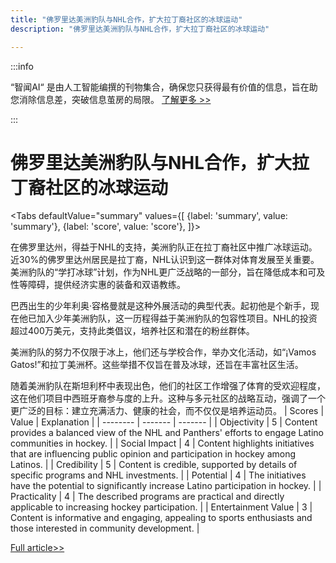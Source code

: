```yaml
---
title: "佛罗里达美洲豹队与NHL合作，扩大拉丁裔社区的冰球运动"
description: "佛罗里达美洲豹队与NHL合作，扩大拉丁裔社区的冰球运动"

---
```



:::info

“智闻AI“ 是由人工智能编撰的刊物集合，确保您只获得最有价值的信息，旨在助您消除信息差，突破信息茧房的局限。  [了解更多 >>](/)

:::

# 佛罗里达美洲豹队与NHL合作，扩大拉丁裔社区的冰球运动


<Tabs
	defaultValue="summary"
	values={[
	{label: 'summary', value: 'summary'},
	{label: 'score', value: 'score'},
]}>
<TabItem value="summary">


在佛罗里达州，得益于NHL的支持，美洲豹队正在拉丁裔社区中推广冰球运动。近30%的佛罗里达州居民是拉丁裔，NHL认识到这一群体对体育发展至关重要。美洲豹队的“学打冰球”计划，作为NHL更广泛战略的一部分，旨在降低成本和可及性等障碍，提供经济实惠的装备和双语教练。

巴西出生的少年利奥·容格曼就是这种外展活动的典型代表。起初他是个新手，现在他已加入少年美洲豹队，这一历程得益于美洲豹队的包容性项目。NHL的投资超过400万美元，支持此类倡议，培养社区和潜在的粉丝群体。

美洲豹队的努力不仅限于冰上，他们还与学校合作，举办文化活动，如“¡Vamos Gatos!”和拉丁美洲杯。这些举措不仅旨在普及冰球，还旨在丰富社区生活。

随着美洲豹队在斯坦利杯中表现出色，他们的社区工作增强了体育的受欢迎程度，这在他们项目中西班牙裔参与度的上升。这种与多元社区的战略互动，强调了一个更广泛的目标：建立充满活力、健康的社会，而不仅仅是培养运动员。
</TabItem>
<TabItem value="score">
	| Scores     | Value   | Explanation |
	| -------- | ------- | ------- |
	| Objectivity  | 5    | Content provides a balanced view of the NHL and Panthers' efforts to engage Latino communities in hockey.    |
	| Social Impact | 4     | Content highlights initiatives that are influencing public opinion and participation in hockey among Latinos.    |
	| Credibility    | 5    | Content is credible, supported by details of specific programs and NHL investments.    |
	| Potential    | 4    | The initiatives have the potential to significantly increase Latino participation in hockey.    |
	| Practicality    | 4    | The described programs are practical and directly applicable to increasing hockey participation.    |
	| Entertainment Value    | 3    | Content is informative and engaging, appealing to sports enthusiasts and those interested in community development.    |
</TabItem>
</Tabs>

[Full article>>](https://apnews.com/article/stanley-cup-final-panthers-dde19c887d939d7aea2c1ee91d73f323)

